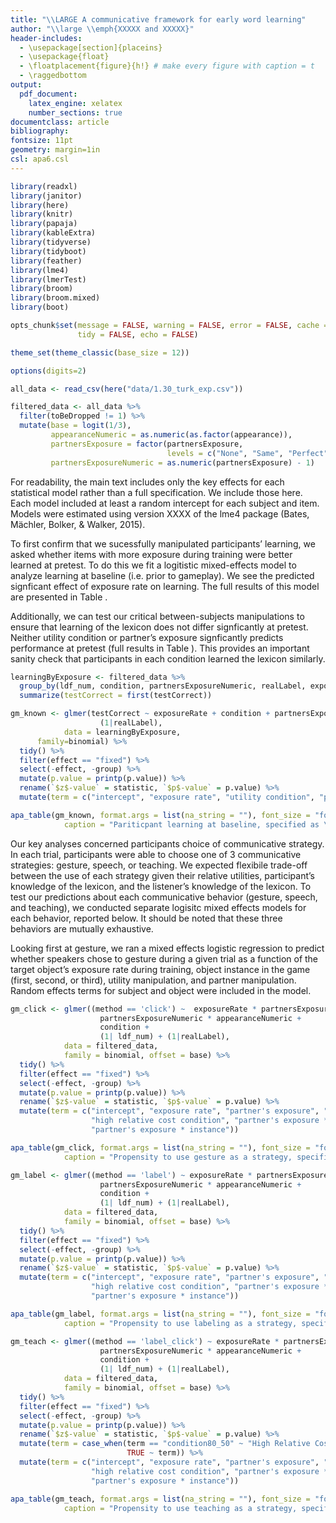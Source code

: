 ```yaml
---
title: "\\LARGE A communicative framework for early word learning"
author: "\\large \\emph{XXXXX and XXXXX}"
header-includes:
  - \usepackage[section]{placeins}
  - \usepackage{float}
  - \floatplacement{figure}{h!} # make every figure with caption = t
  - \raggedbottom
output: 
  pdf_document:
    latex_engine: xelatex
    number_sections: true
documentclass: article
bibliography: 
fontsize: 11pt
geometry: margin=1in
csl: apa6.csl
---
```


```r
library(readxl)
library(janitor)
library(here)
library(knitr)
library(papaja)
library(kableExtra)
library(tidyverse)
library(tidyboot)
library(feather)
library(lme4)
library(lmerTest)
library(broom)
library(broom.mixed)
library(boot)

opts_chunk$set(message = FALSE, warning = FALSE, error = FALSE, cache = TRUE, 
               tidy = FALSE, echo = FALSE)

theme_set(theme_classic(base_size = 12))

options(digits=2)
```

\renewcommand\thesection{S\arabic{section}}
\renewcommand{\thetable}{S\arabic{table}}  
\renewcommand{\thefigure}{S\arabic{figure}}

\section{Corpus Details}

\section{Model Details}

```r
all_data <- read_csv(here("data/1.30_turk_exp.csv"))

filtered_data <- all_data %>%
  filter(toBeDropped != 1) %>%
  mutate(base = logit(1/3),
         appearanceNumeric = as.numeric(as.factor(appearance)),
         partnersExposure = factor(partnersExposure, 
                                   levels = c("None", "Same", "Perfect")),
         partnersExposureNumeric = as.numeric(partnersExposure) - 1)
```

For readability, the main text includes only the key effects for each statistical model rather than a full specification. We include those here. Each model included at least a random intercept for each subject and item. Models were estimated using version XXXX of the lme4 package (Bates, Mächler, Bolker, & Walker, 2015).

\subsection{Learning}

To first confirm that we sucessfully manipulated participants' learning, we asked whether items with more exposure during training were better learned at pretest. To do this we fit a logitistic mixed-effects model to analyze learning at baseline (i.e. prior to gameplay). We see the predicted signficant effect of exposure rate on learning. The full results of this model are presented in Table \ref{tab:learningTable}. 

Additionally, we can test our critical between-subjects manipulations to ensure that learning of the lexicon does not differ signficantly at pretest. Neither utility condition or partner's exposure signficantly predicts performance at pretest (full results in Table \ref{tab:learningTable}). This provides an important sanity check that participants in each condition learned the lexicon similarly.

```r
learningByExposure <- filtered_data %>% 
  group_by(ldf_num, condition, partnersExposureNumeric, realLabel, exposureRate) %>%
  summarize(testCorrect = first(testCorrect))

gm_known <- glmer(testCorrect ~ exposureRate + condition + partnersExposureNumeric + (exposureRate|ldf_num) + 
                    (1|realLabel),
            data = learningByExposure,
      family=binomial) %>%
  tidy() %>%
  filter(effect == "fixed") %>%
  select(-effect, -group) %>%
  mutate(p.value = printp(p.value)) %>%
  rename(`$z$-value` = statistic, `$p$-value` = p.value) %>%
  mutate(term = c("intercept", "exposure rate", "utility condition", "partner's exposure"))
```

```r
apa_table(gm_known, format.args = list(na_string = ""), font_size = "footnotesize",
            caption = "Pariticpant learning at baseline, specified as \\texttt{testCorrect $\\sim$ exposureRate + condition + (exposureRate | subj) + (1 | realLabel)}.", escape = FALSE, placement = "h")
```

\subsection{Communicative Strategy}

Our key analyses concerned participants choice of communicative strategy. In each trial, participants were able to choose one of 3 communicative strategies: gesture, speech, or teaching. We expected flexibile trade-off between the use of each strategy given their relative utilities, participant's knowledge of the lexicon, and the listener's knowledge of the lexicon. To test our predictions about each communicative behavior (gesture, speech, and teaching), we conducted separate logisitc mixed effects models for each behavior, reported below. It should be noted that these three behaviors are mutually exhaustive.

\subsubsection{Gesture}

Looking first at gesture, we ran a mixed effects logistic regression to predict whether speakers chose to gesture during a given trial as a function of the target object's exposure rate during training, object instance in the game (first, second, or third), utility manipulation, and partner manipulation. Random effects terms for subject and object were included in the model.

```r
gm_click <- glmer((method == 'click') ~  exposureRate * partnersExposureNumeric + 
                    partnersExposureNumeric * appearanceNumeric +
                    condition + 
                    (1| ldf_num) + (1|realLabel),
            data = filtered_data,
            family = binomial, offset = base) %>%
  tidy() %>%
  filter(effect == "fixed") %>%
  select(-effect, -group) %>%
  mutate(p.value = printp(p.value)) %>%
  rename(`$z$-value` = statistic, `$p$-value` = p.value) %>%
  mutate(term = c("intercept", "exposure rate", "partner's exposure", "instance",
                  "high relative cost condition", "partner's exposure * exposure rate",
                  "partner's exposure * instance"))
```

```r
apa_table(gm_click, format.args = list(na_string = ""), font_size = "footnotesize",
            caption = "Propensity to use gesture as a strategy, specified as \\texttt{gesture $\\sim$ exposureRate*partnersExposure + appearanceNum*partnersExposure + utilityCondition + (1 | subj) + (1 | realLabel)}.", escape = FALSE, placement = "h")
```


\subsubsection{Speech}


```r
gm_label <- glmer((method == 'label') ~ exposureRate * partnersExposureNumeric + 
                    partnersExposureNumeric * appearanceNumeric +
                    condition + 
                    (1| ldf_num) + (1|realLabel),
            data = filtered_data,
            family = binomial, offset = base) %>%
  tidy() %>%
  filter(effect == "fixed") %>%
  select(-effect, -group) %>%
  mutate(p.value = printp(p.value)) %>%
  rename(`$z$-value` = statistic, `$p$-value` = p.value) %>%
  mutate(term = c("intercept", "exposure rate", "partner's exposure", "instance",
                  "high relative cost condition", "partner's exposure * exposure rate",
                  "partner's exposure * instance"))

apa_table(gm_label, format.args = list(na_string = ""), font_size = "footnotesize",
            caption = "Propensity to use labeling as a strategy, specified as \\texttt{label $\\sim$ exposureRate*partnersExposure + appearanceNum*partnersExposure + utilityCondition + (1 | subj) + (1 | realLabel)}.", escape = FALSE)
```


\subsubsection{Teaching}


```r
gm_teach <- glmer((method == 'label_click') ~ exposureRate * partnersExposureNumeric  + 
                    partnersExposureNumeric * appearanceNumeric +
                    condition + 
                    (1| ldf_num) + (1|realLabel),
            data = filtered_data,
            family = binomial, offset = base) %>%
  tidy() %>%
  filter(effect == "fixed") %>%
  select(-effect, -group) %>%
  mutate(p.value = printp(p.value)) %>%
  rename(`$z$-value` = statistic, `$p$-value` = p.value) %>%
  mutate(term = case_when(term == "condition80_50" ~ "High Relative Cost",
                          TRUE ~ term)) %>%
  mutate(term = c("intercept", "exposure rate", "partner's exposure", "instance",
                  "high relative cost condition", "partner's exposure * exposure rate",
                  "partner's exposure * instance"))

apa_table(gm_teach, format.args = list(na_string = ""), font_size = "footnotesize",
            caption = "Propensity to use teaching as a strategy, specified as \\texttt{teach $\\sim$ exposureRate*partnersExposure + appearanceNum*partnersExposure + utilityCondition + (1 | subj) + (1 | realLabel)}.", escape = FALSE)
```

\newpage

\section*{References}

\begingroup
\setlength{\parindent}{-0.5in}

\noindent

<div id = "refs"></div>
\endgroup